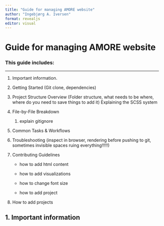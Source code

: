 ```yaml
---
title: "Guide for managing AMORE website"
author: "Ingebjørg A. Iversen"
format: revealjs
editor: visual
---
```


# Guide for managing AMORE website

### This guide includes:

------------------------------------------------------------------------

1.  Important information.

2.  Getting Started (Git clone, dependencies)

3.  Project Structure Overview (Folder structure, what needs to be where, where do you need to save things to add it) Explaining the SCSS system

4.  File-by-File Breakdown

    1.  explain gitignore

5.  Common Tasks & Workflows

6.  Troubleshooting (inspect in browser, rendering before pushing to git, sometimes invisible spaces ruing everything!!!!!)

7.  Contributing Guidelines

    -   how to add html content

    -   how to add visualizations

    -   how to change font size

    -   how to add project

8.  How to add projects

## 1. Important information
